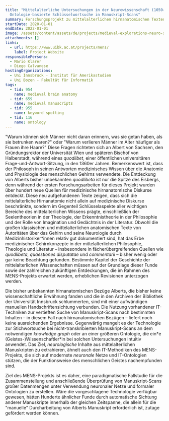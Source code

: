 ```yaml
---
title: "Mittelalterliche Untersuchungen in der Neurowissenschaft (1050–1450):
  Ontologie-basierte Schlüsselwortsuche in Manuskript-Scans"
summary: Forschungsprojekt zu mittelalterlichen hirnanatomischen Texten
startDate: 2020-01-01
endDate: 2022-01-01
image: /assets/content/assets/de/projects/medieval-explorations-neuro-science-1050-1450-ontology-based-keyword-spotting-manuscript-scans/mens_02.png
attachments: []
links:
  - url: https://www.uibk.ac.at/projects/mens/
    label: Project Website
responsiblePersons:
  - Mario Klarer
  - Diego Calvanese
hostingOrganizations:
  - Uni Innsbruck - Institut für Amerikastudien
  - Uni Bozen - Fakultät für Informatik
tags:
  - tid: 954
    name: medieval brain anatomy
  - tid: 659
    name: medieval manuscripts
  - tid: 955
    name: keyword spotting
  - tid: 116
    name: ontology
---
```

"Warum können sich Männer nicht daran erinnern, was sie getan haben, als sie betrunken waren?" oder "Warum verlieren Männer im Alter häufiger als Frauen ihre Haare?" Diese Fragen richteten sich an Albert von Sachsen, den Gründungsrektor der Universität Wien und späteren Bischof von Halberstadt, während eines _quodlibet_, einer öffentlichen universitären Frage-und-Antwort-Sitzung, in den 1360er Jahren. Bemerkenswert ist, dass der Philosoph in seinen Antworten medizinisches Wissen über die Anatomie und Physiologie des menschlichen Gehirns verwendete. Die Entdeckung von Alberts bisher unbekannten _quodlibeta_ ist nur die Spitze des Eisbergs, denn während der ersten Forschungsarbeiten für dieses Projekt wurden über hundert neue Quellen für medizinische hirnanatomische Diskurse entdeckt. Diese neu aufgefundenen Texte zeigen, dass sich die mittelalterliche Hirnanatomie nicht allein auf medizinische Diskurse beschränkte, sondern im Gegenteil Schlüsselaspekte aller wichtigen Bereiche des mittelalterlichen Wissens prägte, einschließlich der Seelentheorien in der Theologie, der Erkenntnistheorie in der Philosophie und der Rolle von Imagination und Gedächtnis in der Literatur. Obwohl die großen klassischen und mittelalterlichen anatomischen Texte von Autoritäten über das Gehirn und seine Neurologie durch Medizinhistoriker\*innen relativ gut dokumentiert sind, hat das Erbe medizinischer Gehirnkonzepte in der mittelalterlichen Philosophie, Theologie und Literatur – insbesondere in fächerübergreifenden Quellen wie _quodlibeta_, _quaestiones disputatae_ und _commentarii_ – bisher wenig oder gar keine Beachtung gefunden. Bestimmte Kapitel der Geschichte der mittelalterlichen Wissenschaften müssen auf der Grundlage dieser Funde sowie der zahlreichen zukünftigen Entdeckungen, die im Rahmen des MENS-Projekts erwartet werden, erheblichen Revisionen unterzogen werden.

Die bisher unbekannten hirnanatomischen Bezüge Alberts, die bisher keine wissenschaftliche Erwähnung fanden und die in den Archiven der Bibliothek der Universität Innsbruck schlummerten, sind mit einer aufwändigen manuellen Handschriftensichtung verbunden. Die Nutzung vorhandener IT-Techniken zur vertieften Suche von Manuskript-Scans nach bestimmten Inhalten – in diesem Fall nach hirnanatomischen Bezügen – liefert noch keine ausreichenden Ergebnisse. Gegenwärtig mangelt es der Technologie zur Stichwortsuche bei nicht-transkribierten Manuskript-Scans an dem notwendigen _knowledge graph_ oder an einer größeren Ontologie, die ein\*e (Geistes-)Wissenschaftler\*in bei solchen Untersuchungen intuitiv anwendet. Das Ziel, _neurologische_ Inhalte aus mittelalterlichen Manuskripten zu extrahieren, ähnelt auch den IT-Methodiken des MENS-Projekts, die sich auf modernste _neuronale_ Netze und IT-Ontologien stützen, die der Funktionsweise des menschlichen Geistes nachempfunden sind.

Ziel des MENS-Projekts ist es daher, eine paradigmatische Fallstudie für die Zusammenstellung und anschließende Überprüfung von Manuskript-Scans großer Datenmengen unter Verwendung neuronaler Netze und formaler Ontologien zu erstellen. Wäre die vorgeschlagene Technologie verfügbar gewesen, hätten Hunderte ähnlicher Funde durch automatische Sichtung anderer Manuskripte innerhalb der gleichen Zeitspanne, die allein für die "manuelle" Durcharbeitung von Alberts Manuskript erforderlich ist, zutage gefördert werden können.
